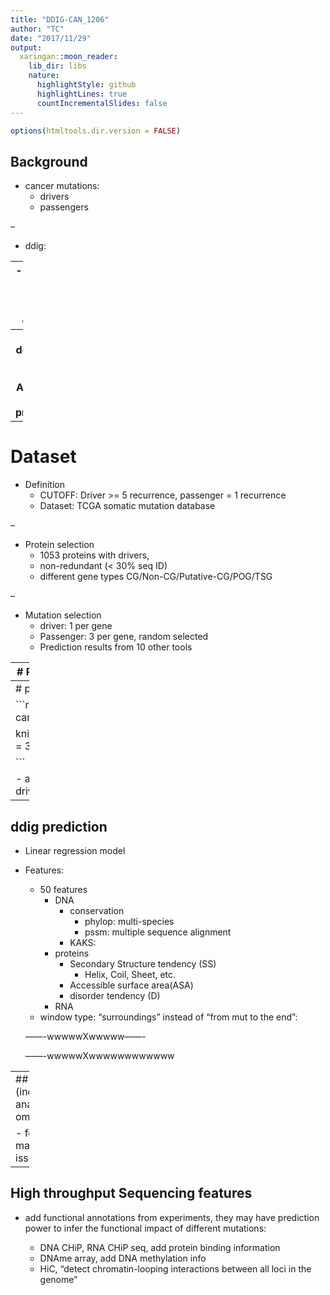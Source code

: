 ```yaml
---
title: "DDIG-CAN_1206"
author: "TC"
date: "2017/11/29"
output:
  xaringan::moon_reader:
    lib_dir: libs
    nature:
      highlightStyle: github
      highlightLines: true
      countIncrementalSlides: false
---
```


```r
options(htmltools.dir.version = FALSE)
```


## Background

- cancer mutations:   
    - drivers  
    - passengers  

--

- ddig:

--
    - ddig_in  
    - ddig_fs  
    - ddig_sn
--
    - **ddig_can** cancer specific  
**A cancer driver predictor**

---
# Dataset

- Definition
    - CUTOFF: Driver >= 5 recurrence, passenger = 1 recurrence  
    - Dataset: TCGA somatic mutation database 

--

- Protein selection
    - 1053 proteins with drivers, 
    - non-redundant (< 30% seq ID)
    - different gene types CG/Non-CG/Putative-CG/POG/TSG

--

- Mutation selection
    - driver: 1 per gene
    - Passenger: 3 per gene, random selected
    - Prediction results from 10 other tools

---
# Raw data summary (missense)

```r
load("~/GIT/ddig-can/data/tmp.stat.rda")
knitr::kable(tmp,format="html",digits = 3)
```

- Driver mutations: observed in >= 5 patients , 
- passenger mutations: observed in 1 patients;

---
# predicted by other drivers

```r
load("~/GIT/ddig-can/data/othertools.rda")

knitr::kable(df,format="html",digits = 3)

```

- a total of 4212 mutations (1053 driver & 3159 passengers)

---
## ddig prediction 

- Linear regression model

- Features:
  - 50 features  
    - DNA  
        - conservation  
            - phylop: multi-species  
            - pssm: multiple sequence alignment  
        - KAKS:   
    - proteins  
        - Secondary Structure tendency (SS)  
            - Helix, Coil, Sheet, etc.  
        - Accessible surface area(ASA)  
        - disorder tendency (D)  
    - RNA 
    
  - window type: "surroundings" instead of "from mut to the end":
  
  -------wwwwwXwwwww-------
  
  -------wwwwwXwwwwwwwwwwww
  
---
## (incorrect analysis omitted)


- feature mapping issues




---
## High throughput Sequencing features

- add functional annotations from experiments, they may have prediction power to infer the functional impact of different mutations:

   - DNA CHiP, RNA CHiP seq, add protein binding information
   - DNAme array, add DNA methylation info
   - HiC, "detect chromatin-looping interactions between all loci in the genome"

